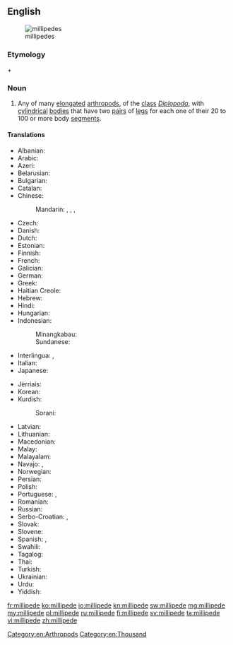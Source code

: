 ==English==
{{wikipedia}}
[[Image:Millipedes.jpg|thumb|millipedes]]

===Etymology===
{{etyl|la|en}} {{term|milli-||thousand|lang=la}} + {{term|pedis||foot|lang=la}}

===Noun===
{{en-noun}}

# Any of many [[elongated]] [[arthropod]]s, of the [[class]] ''[[Diplopoda]]'', with [[cylindrical]] [[bodies]] that have two [[pair]]s of [[leg]]s for each one of their 20 to 100 or more body [[segment]]s.

====Translations====
{{trans-top|elongated arthropod}}
* Albanian: {{t-|sq|shumëkëmbësh}}
* Arabic: {{t|ar|دودة ألفية|f|tr=dūda ʾalfíyya|sc=Arab}}
* Azeri: {{t-|az|kırkayak}}
* Belarusian: {{t-|be|шматножка|f|tr=šmatnóžka|sc=Cyrl}}
* Bulgarian: {{t-|bg|стоножка|f|tr=stonóžka|sc=Cyrl}}
* Catalan: {{t-|ca|milpeu}}
* Chinese:
*: Mandarin: {{t|cmn|馬陸|sc=Hani}}, {{t|cmn|马陆|tr=mǎlù|sc=Hani}}, {{t|cmn|千足蟲|sc=Hani}}, {{t|cmn|千足虫|tr=qiānzúchóng|sc=Hani}}
* Czech: {{t-|cs|stonožka|f}}
* Danish: {{t-|da|tusindben}}
* Dutch: {{t-|nl|miljoenpoot|m}}
* Estonian: {{t-|et|tuhatjalg}}
* Finnish: {{t-|fi|tuhatjalkainen}}
* French: {{t-|fr|diplopode jule|m}}
* Galician: {{t-|gl|cempés}}
* German: {{t+|de|Tausendfüßler|m}}
* Greek: {{t+|el|σαρανταποδαρούσα|sc=Grek|tr=sarantapodarooúsa}}
* Haitian Creole: {{tø|ht|milipèd}}
* Hebrew: {{t+|he|מרבה רגלים|sc=Hebr}}
* Hindi: {{t-|hi|गोजर|tr=gojar|sc=Deva}}
* Hungarian: {{t+|hu|százlábú}}
* Indonesian: {{t+|id|kaki seribu}}
*: Minangkabau: {{tø|min|kulum-kulum}}
*: Sundanese: {{t-|su|titinggi}}
* Interlingua: {{t-|ia|millepedes}}, {{t-|ia|myriapodo}}
* Italian: {{t-|it|millepiedi}}
* Japanese: {{t-|ja|ヤスデ|tr=yasude|sc=Jpan}}
{{trans-mid}}
* Jèrriais: {{tø|roa-jer|mille-pids|m}}
* Korean: {{t-|ko|노래기|tr=noraegi|sc=Kore}}
* Kurdish:
*: Sorani: {{t+|ku|هه‌زارپێ|sc=ku-Arab}}
* Latvian: {{t-|lv|daudzkājis}}
* Lithuanian: {{t-|lt|šimtakojis}}
* Macedonian: {{t-|mk|стоногалка|f|tr=stonógalka}}
* Malay: {{t-|ms|gonggok}}
* Malayalam: {{t+|ml|തേരട്ട|tr=theratta|sc=Mlym}}
* Navajo: {{tø|nv|jááłánii}}, {{tø|nv|jáád łánii}}
* Norwegian: {{t-|no|tusenbein}}
* Persian: {{t-|fa|هزار پا|tr=hezâr pâ|sc=fa-Arab}}
* Polish: {{t+|pl|stonoga|f}}
* Portuguese: {{t+|pt|centopéia|f}}, {{t-|pt|lacraia|f}}
* Romanian: {{t-|ro|miriapod}}
* Russian: {{t-|ru|многоножка|f|tr=mnogonóžka}}
* Serbo-Croatian: {{t-|sh|stonoga|sc=Latn}}, {{t-|sh|стонога|sc=Cyrl}}
* Slovak: {{t-|sk|stonožka|f}}
* Slovene: {{t+|sl|stonoga|f}}
* Spanish: {{t-|es|milpiés|m}}, {{t-|es|congorocho|m}} {{qualifier|Venezuela}}
* Swahili: {{t+|sw|jongoo}}
* Tagalog: {{t-|tl|milipid}}
* Thai: {{t-|th|กิ้งกื|sc=Thai}}
* Turkish: {{t+|tr|kırkayak}}
* Ukrainian: {{t+|uk|багатоніжка|ftr=bahatonížka|sc=Cyrl}}
* Urdu: {{t-|ur|گوجر|sc=ur-Arab}}
* Yiddish: {{t-|yi|מילליפּעדע|sc=Hebr}}
{{trans-bottom}}

[[Category:en:Arthropods]]
[[Category:en:Thousand]]

[[fr:millipede]]
[[ko:millipede]]
[[io:millipede]]
[[kn:millipede]]
[[sw:millipede]]
[[mg:millipede]]
[[my:millipede]]
[[pl:millipede]]
[[ru:millipede]]
[[fi:millipede]]
[[sv:millipede]]
[[ta:millipede]]
[[vi:millipede]]
[[zh:millipede]]